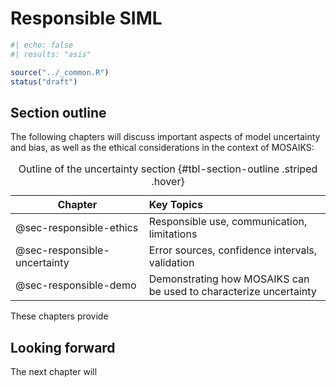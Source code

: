 # Responsible SIML

```r
#| echo: false
#| results: "asis"

source("../_common.R")
status("draft")
```

## Section outline

The following chapters will discuss important aspects of model uncertainty and bias, as well as the ethical considerations in the context of MOSAIKS:

| Chapter | Key Topics |
|---------|:-----------|
| @sec-responsible-ethics | Responsible use, communication, limitations |
| @sec-responsible-uncertainty | Error sources, confidence intervals, validation |
| @sec-responsible-demo | Demonstrating how MOSAIKS can be  used to characterize uncertainty |

: Outline of the uncertainty section {#tbl-section-outline .striped .hover}

These chapters provide 

::: {.callout-note}
# Looking forward

The next chapter will 
:::

